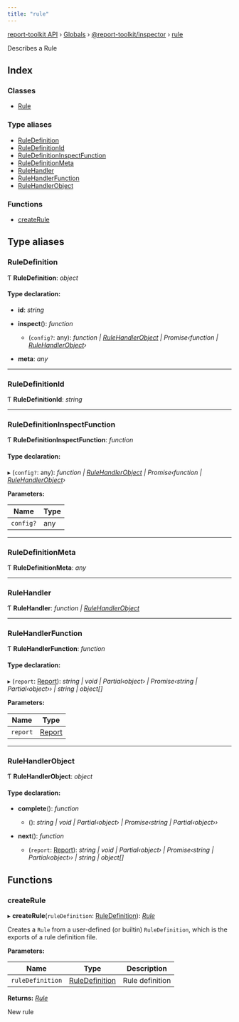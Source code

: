 ```yaml
---
title: "rule"
---
```


[report-toolkit API](../home.mdx) › [Globals](../home) › [@report-toolkit/inspector](report_toolkit_inspector.mdx) › [rule](report_toolkit_inspector.rule.mdx)

Describes a Rule

## Index

### Classes

- [Rule](../classes/report_toolkit_inspector.rule.rule.mdx)

### Type aliases

- [RuleDefinition](report_toolkit_inspector.rule.mdx#ruledefinition)
- [RuleDefinitionId](report_toolkit_inspector.rule.mdx#ruledefinitionid)
- [RuleDefinitionInspectFunction](report_toolkit_inspector.rule.mdx#ruledefinitioninspectfunction)
- [RuleDefinitionMeta](report_toolkit_inspector.rule.mdx#ruledefinitionmeta)
- [RuleHandler](report_toolkit_inspector.rule.mdx#rulehandler)
- [RuleHandlerFunction](report_toolkit_inspector.rule.mdx#rulehandlerfunction)
- [RuleHandlerObject](report_toolkit_inspector.rule.mdx#rulehandlerobject)

### Functions

- [createRule](report_toolkit_inspector.rule.mdx#createrule)

## Type aliases

### RuleDefinition

Ƭ **RuleDefinition**: *object*

#### Type declaration:

* **id**: *string*

* **inspect**(): *function*

  * (`config?`: any): *function | [RuleHandlerObject](report_toolkit_inspector.rule.mdx#rulehandlerobject) | Promise‹function | [RuleHandlerObject](report_toolkit_inspector.rule.mdx#rulehandlerobject)›*

* **meta**: *any*

___

### RuleDefinitionId

Ƭ **RuleDefinitionId**: *string*

___

### RuleDefinitionInspectFunction

Ƭ **RuleDefinitionInspectFunction**: *function*

#### Type declaration:

▸ (`config?`: any): *function | [RuleHandlerObject](report_toolkit_inspector.rule.mdx#rulehandlerobject) | Promise‹function | [RuleHandlerObject](report_toolkit_inspector.rule.mdx#rulehandlerobject)›*

**Parameters:**

Name | Type |
------ | ------ |
`config?` | any |

___

### RuleDefinitionMeta

Ƭ **RuleDefinitionMeta**: *any*

___

### RuleHandler

Ƭ **RuleHandler**: *function | [RuleHandlerObject](report_toolkit_inspector.rule.mdx#rulehandlerobject)*

___

### RuleHandlerFunction

Ƭ **RuleHandlerFunction**: *function*

#### Type declaration:

▸ (`report`: [Report](../classes/report_toolkit_common.report.report.mdx)): *string | void | Partial‹object› | Promise‹string | Partial‹object›› | string | object[]*

**Parameters:**

Name | Type |
------ | ------ |
`report` | [Report](../classes/report_toolkit_common.report.report.mdx) |

___

### RuleHandlerObject

Ƭ **RuleHandlerObject**: *object*

#### Type declaration:

* **complete**(): *function*

  * (): *string | void | Partial‹object› | Promise‹string | Partial‹object››*

* **next**(): *function*

  * (`report`: [Report](../classes/report_toolkit_common.report.report.mdx)): *string | void | Partial‹object› | Promise‹string | Partial‹object›› | string | object[]*

## Functions

### createRule

▸ **createRule**(`ruleDefinition`: [RuleDefinition](report_toolkit_inspector.rule.mdx#ruledefinition)): *[Rule](../classes/report_toolkit_inspector.rule.rule.mdx)*

Creates a `Rule` from a user-defined (or builtin) `RuleDefinition`, which
is the exports of a rule definition file.

**Parameters:**

Name | Type | Description |
------ | ------ | ------ |
`ruleDefinition` | [RuleDefinition](report_toolkit_inspector.rule.mdx#ruledefinition) | Rule definition |

**Returns:** *[Rule](../classes/report_toolkit_inspector.rule.rule.mdx)*

New rule

